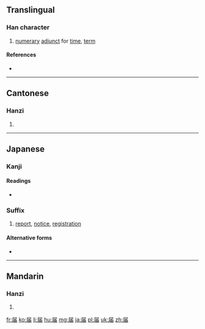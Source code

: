 {{also|屆}}
==Translingual==

===Han character===
{{Han char|rn=44|rad=尸|as=05|sn=8|four=|canj=尸中田 (SLW)|ids=⿸[[尸]][[由]]}}

# [[numerary]] [[adjunct]] for [[time]], [[term]]

====References====
* {{Han ref|kx=0301.141|dkj=07667|dj=0597.120|hdz=20969.050|uh=5C4A|ud=23626}}

----

==Cantonese==

===Hanzi===
{{yue-hanzi|jyut=[[gaai3]]|y=gaai3}}

# {{defn|lang=yue|sort=尸05}}

----

==Japanese==

===Kanji===
{{ja-kanji|grade=6|rs=尸05}}

====Readings====
* {{ja-readings|on=[[かい]] (kai)|kun=[[とどける]] (todokeru), [[とどく]] (todoku), [[とどけ]] (todoke)}}

===Suffix===
{{ja-pos|k|suffix|hira=とどけ|rom=-todoke}} 

# [[report]], [[notice]], [[registration]]

====Alternative forms====
* {{l|ja|届け}}

----

==Mandarin==

===Hanzi===
{{cmn-hanzi|tra=屆|pin=[[jiè]] ([[jie4]])|wg=chieh<sup>4</sup>}}

# {{defn|lang=cmn|sort=尸05}}

[[fr:届]]
[[ko:届]]
[[li:届]]
[[hu:届]]
[[mg:届]]
[[ja:届]]
[[pl:届]]
[[uk:届]]
[[zh:届]]